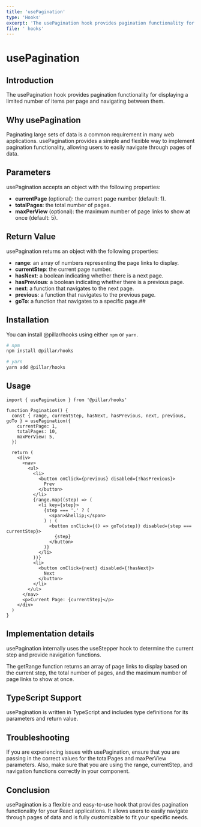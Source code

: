 ```yaml
---
title: 'usePagination'
type: 'Hooks'
excerpt: 'The usePagination hook provides pagination functionality for displaying a limited number of items per page and navigating between them.'
file: ' hooks'
---
```


# usePagination

## Introduction

The usePagination hook provides pagination functionality for displaying a limited number of items per page and navigating between them.

## Why usePagination

Paginating large sets of data is a common requirement in many web applications. usePagination provides a simple and flexible way to implement pagination functionality, allowing users to easily navigate through pages of data.

## Parameters

usePagination accepts an object with the following properties:

- **currentPage** (optional): the current page number (default: 1).
- **totalPages**: the total number of pages.
- **maxPerView** (optional): the maximum number of page links to show at once (default: 5).

## Return Value

usePagination returns an object with the following properties:

- **range**: an array of numbers representing the page links to display.
- **currentStep**: the current page number.
- **hasNext**: a boolean indicating whether there is a next page.
- **hasPrevious**: a boolean indicating whether there is a previous page.
- **next**: a function that navigates to the next page.
- **previous**: a function that navigates to the previous page.
- **goTo**: a function that navigates to a specific page.##

## Installation

You can install @pillar/hooks using either `npm` or `yarn`.

```bash
# npm
npm install @pillar/hooks

# yarn
yarn add @pillar/hooks
```

## Usage

```tsx showLineNumbers title="List.tsx"
import { usePagination } from '@pillar/hooks'

function Pagination() {
  const { range, currentStep, hasNext, hasPrevious, next, previous, goTo } = usePagination({
    currentPage: 1,
    totalPages: 10,
    maxPerView: 5,
  })

  return (
    <div>
      <nav>
        <ul>
          <li>
            <button onClick={previous} disabled={!hasPrevious}>
              Prev
            </button>
          </li>
          {range.map((step) => (
            <li key={step}>
              {step === '.' ? (
                <span>&hellip;</span>
              ) : (
                <button onClick={() => goTo(step)} disabled={step === currentStep}>
                  {step}
                </button>
              )}
            </li>
          ))}
          <li>
            <button onClick={next} disabled={!hasNext}>
              Next
            </button>
          </li>
        </ul>
      </nav>
      <p>Current Page: {currentStep}</p>
    </div>
  )
}
```

## Implementation details

usePagination internally uses the useStepper hook to determine the current step and provide navigation functions.

The getRange function returns an array of page links to display based on the current step, the total number of pages, and the maximum number of page links to show at once.

## TypeScript Support

usePagination is written in TypeScript and includes type definitions for its parameters and return value.

## Troubleshooting

If you are experiencing issues with usePagination, ensure that you are passing in the correct values for the totalPages and maxPerView parameters. Also, make sure that you are using the range, currentStep, and navigation functions correctly in your component.

## Conclusion

usePagination is a flexible and easy-to-use hook that provides pagination functionality for your React applications. It allows users to easily navigate through pages of data and is fully customizable to fit your specific needs.
